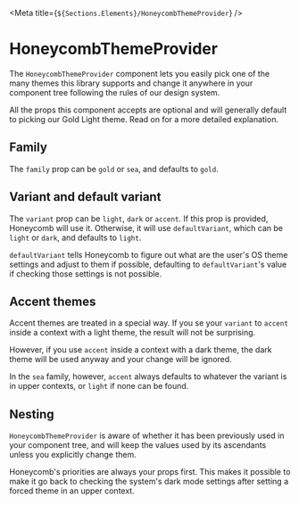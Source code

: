 

<Meta title={`${Sections.Elements}/HoneycombThemeProvider`} />

# HoneycombThemeProvider

The `HoneycombThemeProvider` component lets you easily pick one of the many themes this library
supports and change it anywhere in your component tree following the rules of our design system.

All the props this component accepts are optional and will generally default to picking our Gold
Light theme. Read on for a more detailed explanation.

## Family

The `family` prop can be `gold` or `sea`, and defaults to `gold`.

## Variant and default variant

The `variant` prop can be `light`, `dark` or `accent`. If this prop is provided, Honeycomb will use
it. Otherwise, it will use `defaultVariant`, which can be `light` or `dark`, and defaults to
`light`.

`defaultVariant` tells Honeycomb to figure out what are the user's OS theme settings and adjust to
them if possible, defaulting to `defaultVariant`'s value if checking those settings is not possible.

<Preview>
  <Story name="Responsive to OS dark mode settings">
    <HoneycombThemeProvider family="gold" defaultVariant="light">
      <Example text="Responsive to OS dark mode settings" />
    </HoneycombThemeProvider>
  </Story>
</Preview>

## Accent themes

Accent themes are treated in a special way. If you se your `variant` to `accent` inside a context
with a light theme, the result will not be surprising.

<Preview>
  <Story name="Accent inside light theme">
    <HoneycombThemeProvider family="gold" variant="light">
      <Example text="Light theme">
        <HoneycombThemeProvider variant="accent">
          <Example text="Accent theme inside light theme" />
        </HoneycombThemeProvider>
      </Example>
    </HoneycombThemeProvider>
  </Story>
</Preview>

However, if you use `accent` inside a context with a dark theme, the dark theme will be used anyway
and your change will be ignored.

<Preview>
  <Story name="Accent inside dark theme">
    <HoneycombThemeProvider family="gold" variant="dark">
      <Example text="Dark theme">
        <HoneycombThemeProvider variant="accent">
          <Example text="Accent theme inside dark theme" />
        </HoneycombThemeProvider>
      </Example>
    </HoneycombThemeProvider>
  </Story>
</Preview>

In the `sea` family, however, `accent` always defaults to whatever the variant is in upper contexts,
or `light` if none can be found.

## Nesting

`HoneycombThemeProvider` is aware of whether it has been previously used in your component tree, and
will keep the values used by its ascendants unless you explicitly change them.

<Preview>
  <Story name="Nesting">
    <HoneycombThemeProvider family="gold" defaultVariant="dark">
      <Example text="Responsive to OS theme (Gold)">
        <HoneycombThemeProvider family="sea">
          <Example text="Sea family inside Gold family" />
        </HoneycombThemeProvider>
      </Example>
    </HoneycombThemeProvider>
  </Story>
</Preview>

Honeycomb's priorities are always your props first. This makes it possible to make it go back to
checking the system's dark mode settings after setting a forced theme in an upper context.

<Preview>
  <Story name="Nesting defaultVariant">
    <HoneycombThemeProvider family="gold" variant="dark">
      <Example text="Always dark">
        <HoneycombThemeProvider family="sea" defaultVariant="dark">
          <Example text="Responsive to OS theme" />
        </HoneycombThemeProvider>
      </Example>
    </HoneycombThemeProvider>
  </Story>
</Preview>
